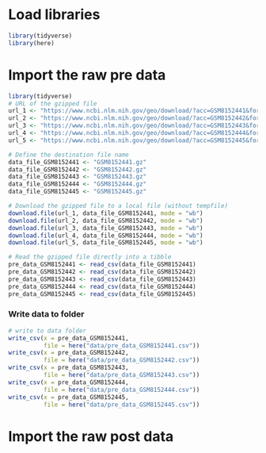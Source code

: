 # Load libraries

```r
library(tidyverse)
library(here)
```

# Import the raw pre data

```r
library(tidyverse)
# URL of the gzipped file
url_1 <- "https://www.ncbi.nlm.nih.gov/geo/download/?acc=GSM8152441&format=file&file=GSM8152441%5F20220128%5F30102613280522%2D01%5F01002%5F04%2ERCC%2Egz"
url_2 <- "https://www.ncbi.nlm.nih.gov/geo/download/?acc=GSM8152442&format=file&file=GSM8152442%5F20220128%5F30102613280522%2D01%5F01004%5F05%2ERCC%2Egz"
url_3 <- "https://www.ncbi.nlm.nih.gov/geo/download/?acc=GSM8152443&format=file&file=GSM8152443%5F20220128%5F30102613280522%2D01%5F01013%5F01%2ERCC%2Egz"
url_4 <- "https://www.ncbi.nlm.nih.gov/geo/download/?acc=GSM8152444&format=file&file=GSM8152444%5F20220128%5F30102613280522%2D01%5F01014%5F02%2ERCC%2Egz"
url_5 <- "https://www.ncbi.nlm.nih.gov/geo/download/?acc=GSM8152445&format=file&file=GSM8152445%5F20220128%5F30102613280522%2D01%5F01015%5F03%2ERCC%2Egz"

# Define the destination file name
data_file_GSM8152441 <- "GSM8152441.gz"
data_file_GSM8152442 <- "GSM8152442.gz"
data_file_GSM8152443 <- "GSM8152443.gz"
data_file_GSM8152444 <- "GSM8152444.gz"
data_file_GSM8152445 <- "GSM8152445.gz"

# Download the gzipped file to a local file (without tempfile)
download.file(url_1, data_file_GSM8152441, mode = "wb")
download.file(url_2, data_file_GSM8152442, mode = "wb")
download.file(url_3, data_file_GSM8152443, mode = "wb")
download.file(url_4, data_file_GSM8152444, mode = "wb")
download.file(url_5, data_file_GSM8152445, mode = "wb")

# Read the gzipped file directly into a tibble
pre_data_GSM8152441 <- read_csv(data_file_GSM8152441)
pre_data_GSM8152442 <- read_csv(data_file_GSM8152442)
pre_data_GSM8152443 <- read_csv(data_file_GSM8152443)
pre_data_GSM8152444 <- read_csv(data_file_GSM8152444)
pre_data_GSM8152445 <- read_csv(data_file_GSM8152445)

```

### Write data to folder

```r
# write to data folder
write_csv(x = pre_data_GSM8152441,
          file = here("data/pre_data_GSM8152441.csv"))
write_csv(x = pre_data_GSM8152442,
          file = here("data/pre_data_GSM8152442.csv"))
write_csv(x = pre_data_GSM8152443,
          file = here("data/pre_data_GSM8152443.csv"))
write_csv(x = pre_data_GSM8152444,
          file = here("data/pre_data_GSM8152444.csv"))
write_csv(x = pre_data_GSM8152445,
          file = here("data/pre_data_GSM8152445.csv"))
```

# Import the raw post data
